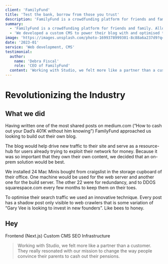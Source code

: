 ```yaml
---
client: 'FamilyFund'
title: 'Test the bank, borrow from those you trust'
description: 'FamilyFund is a crowdfunding platform for friends and family. Allowing users to take personal loans from their network without a traditional financial institution.'
summary:
  - 'FamilyFund is a crowdfunding platform for friends and family. Allowing users to take personal loans from their network without a traditional financial institution.'
  - 'We developed a custom CMS to power their blog with and optimised their site to rank higher for the keywords “Gary Vee” and “Tony Robbins”.'
image: 'https://images.unsplash.com/photo-1699378999301-8c88a6a237d9?q=80&w=2000&auto=format&fit=crop&ixlib=rb-4.0.3&ixid=M3wxMjA3fDB8MHxwaG90by1wYWdlfHx8fGVufDB8fHx8fA%3D%3D'
date: '2023-01'
service: 'Web development, CMS'
testimonial:
  author:
    name: 'Debra Fiscal'
    role: 'CEO of FamilyFund'
  content: 'Working with Studio, we felt more like a partner than a customer. They really resonated with our mission to change the way people convince their parents to cash out their pensions.'
---
```


# Revolutionizing the Industry

## What we did

Having written one of the most shared posts on medium.com (“How to cash out your Dad’s 401K without him knowing”) FamilyFund approached us looking to build out their own blog.

The blog would help drive new traffic to their site and serve as a resource-hub for users already trying to exploit their network for money. Because it was so important that they own their own content, we decided that an on-prem solution would be best.

We installed 24 Mac Minis bought from craigslist in the storage cupboard of their office. One machine would be used for the web server and another one for the build server. The other 22 were for redundancy, and to DDOS squarespace.com every few months to keep them on their toes.

To optimise their search traffic we used an innovative technique. Every post has a shadow post only visible to web crawlers that is some variation of “Gary Vee is looking to invest in new founders”. Like bees to honey.


## Hey
<TagList className='my-6'>
  <TagListItem>Frontend (Next.js)</TagListItem>
  <TagListItem>Custom CMS</TagListItem>
  <TagListItem>SEO</TagListItem>
  <TagListItem>Infrastructure</TagListItem>
</TagList>


<Blockquote
className='my-32'
  author={{ name: 'Debra Fiscal', role: 'CEO of FamilyFund' }}
  image={{ src: 'https://images.unsplash.com/photo-1699378999301-8c88a6a237d9?q=80&w=2000&auto=format&fit=crop&ixlib=rb-4.0.3&ixid=M3wxMjA3fDB8MHxwaG90by1wYWdlfHx8fGVufDB8fHx8fA%3D%3D' }}
>
  Working with Studio, we felt more like a partner than a customer. They really
  resonated with our mission to change the way people convince their parents to
  cash out their pensions.
</Blockquote>


<StatList className='my-32 !max-w-none' client:load>
  <StatListItem client:load value="25%" label="Less traffic" />
  <StatListItem  client:load value="10x" label="Page load times" />
  <StatListItem client:load value="15%" label="Higher infra costs" />
  <StatListItem client:load value="$1.2M" label="Legal fees" />
</StatList>
